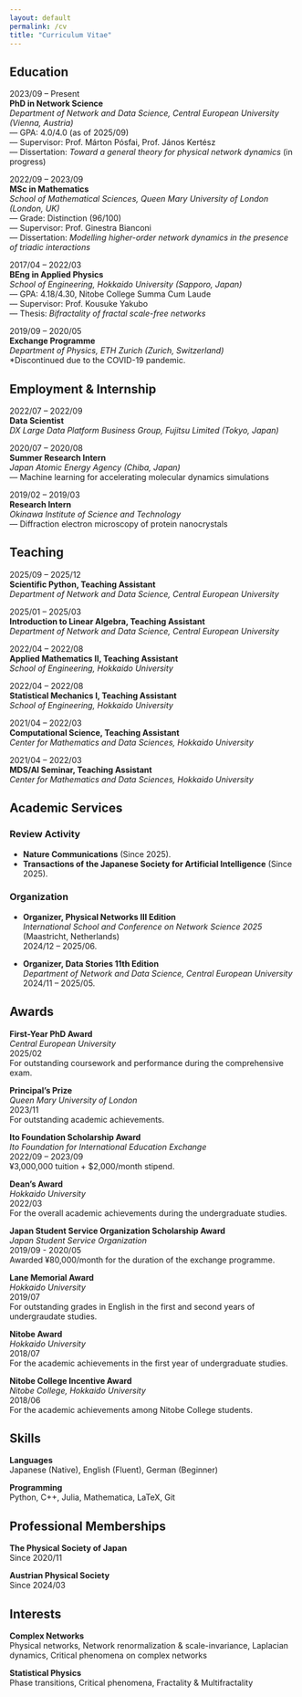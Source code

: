 ```yaml
---
layout: default
permalink: /cv
title: "Curriculum Vitae"
---
```


## Education

2023/09 – Present  
**PhD in Network Science**  
*Department of Network and Data Science, Central European University
(Vienna, Austria)*  
— GPA: 4.0/4.0 (as of 2025/09)  
— Supervisor: Prof. Márton Pósfai, Prof. János Kertész  
— Dissertation: *Toward a general theory for physical network dynamics* (in progress)

2022/09 – 2023/09  
**MSc in Mathematics**  
*School of Mathematical Sciences, Queen Mary University of London
(London, UK)*  
— Grade: Distinction (96/100)  
— Supervisor: Prof. Ginestra Bianconi  
— Dissertation: *Modelling higher-order network dynamics in the presence
of triadic interactions*

2017/04 – 2022/03  
**BEng in Applied Physics**  
*School of Engineering, Hokkaido University (Sapporo, Japan)*  
— GPA: 4.18/4.30, Nitobe College Summa Cum Laude  
— Supervisor: Prof. Kousuke Yakubo  
— Thesis: *Bifractality of fractal scale-free networks*

2019/09 – 2020/05  
**Exchange Programme**  
*Department of Physics, ETH Zurich (Zurich, Switzerland)*  
*Discontinued due to the COVID-19 pandemic.

## Employment & Internship

2022/07 – 2022/09  
**Data Scientist**  
*DX Large Data Platform Business Group, Fujitsu Limited (Tokyo, Japan)*

2020/07 – 2020/08  
**Summer Research Intern**  
*Japan Atomic Energy Agency (Chiba, Japan)*  
— Machine learning for accelerating molecular dynamics simulations

2019/02 – 2019/03  
**Research Intern**  
*Okinawa Institute of Science and Technology*  
— Diffraction electron microscopy of protein nanocrystals

## Teaching

2025/09 – 2025/12  
**Scientific Python, Teaching Assistant**  
*Department of Network and Data Science, Central European University*

2025/01 – 2025/03  
**Introduction to Linear Algebra, Teaching Assistant**  
*Department of Network and Data Science, Central European University*

2022/04 – 2022/08  
**Applied Mathematics II, Teaching Assistant**  
*School of Engineering, Hokkaido University*

2022/04 – 2022/08  
**Statistical Mechanics I, Teaching Assistant**  
*School of Engineering, Hokkaido University*

2021/04 – 2022/03  
**Computational Science, Teaching Assistant**  
*Center for Mathematics and Data Sciences, Hokkaido University*

2021/04 – 2022/03  
**MDS/AI Seminar, Teaching Assistant**  
*Center for Mathematics and Data Sciences, Hokkaido University*

## Academic Services

### Review Activity

- **Nature Communications** (Since 2025).
- **Transactions of the Japanese Society for Artificial Intelligence** (Since 2025).


### Organization

- **Organizer, Physical Networks III Edition** <br>
    *International School and Conference on Network Science 2025* (Maastricht, Netherlands) <br>
    2024/12 – 2025/06.

- **Organizer, Data Stories 11th Edition** <br>
    *Department of Network and Data Science, Central European University* <br>
    2024/11 – 2025/05.

## Awards

**First-Year PhD Award**  
*Central European University*  
2025/02  
For outstanding coursework and performance during the comprehensive
exam.

**Principal’s Prize**  
*Queen Mary University of London*  
2023/11  
For outstanding academic achievements.

**Ito Foundation Scholarship Award**  
*Ito Foundation for International Education Exchange*  
2022/09 – 2023/09  
¥3,000,000 tuition + \$2,000/month stipend.

**Dean’s Award**  
*Hokkaido University*  
2022/03  
For the overall academic achievements during the undergraduate studies.

**Japan Student Service Organization Scholarship Award**  
*Japan Student Service Organization*  
2019/09 - 2020/05  
Awarded ¥80,000/month for the duration of the exchange programme.

**Lane Memorial Award**  
*Hokkaido University*  
2019/07  
For outstanding grades in English in the first and second years of
undergraudate studies.

**Nitobe Award**  
*Hokkaido University*  
2018/07  
For the academic achievements in the first year of undergraduate
studies.

**Nitobe College Incentive Award**  
*Nitobe College, Hokkaido University*  
2018/06  
For the academic achievements among Nitobe College students.

## Skills

**Languages**  
Japanese (Native), English (Fluent), German (Beginner)

**Programming**  
Python, C++, Julia, Mathematica, LaTeX, Git

## Professional Memberships

**The Physical Society of Japan**  
Since 2020/11

**Austrian Physical Society**  
Since 2024/03

## Interests

**Complex Networks**  
Physical networks, Network renormalization & scale-invariance, Laplacian dynamics, Critical phenomena on complex networks

**Statistical Physics**  
Phase transitions, Critical phenomena, Fractality & Multifractality
